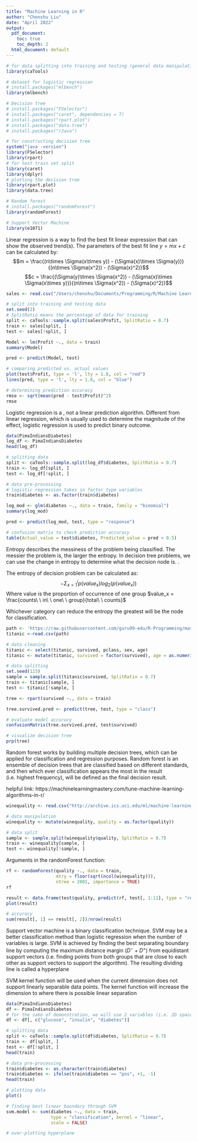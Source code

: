 ```yaml
---
title: "Machine Learning in R"
author: "Chenshu Liu"
date: "April 2022"
output:
  pdf_document:
    toc: true
    toc_depth: 2
  html_document: default
---
```


\newpage
\section{Packages}
```r
# for data splitting into training and testing (general data manipulation)
library(caTools)

# dataset for logistic regression
# install.packages("mlbench")
library(mlbench)

# Decision tree
# install.packages("FSelector")
# install.packages("caret", dependencies = T)
# install.packages("rpart.plot")
# install.packages("data.tree")
# install.packages("rJava")

# for constructing decision tree
system("java -version")
library(FSelector)
library(rpart)
# for test train set split
library(caret)
library(dplyr)
# plotting the decision tree
library(rpart.plot)
library(data.tree)

# Random forest
# install.packages("randomForest")
library(randomForest)

# Support Vector Machine
library(e1071)
```

\newpage
\section{Linear Regression}
Linear regression is a way to find the best fit linear expression that can show the observed trend(s). The parameters of the best fit line $y = mx + c$ can be calculated by:
$$m = \frac{(n\times \Sigma(x\times y)) - (\Sigma(x)\times \Sigma(y))}{(n\times \Sigma(x^2)) - (\Sigma(x)^2)}$$
$$c = \frac{(\Sigma(y)\times \Sigma(x^2)) - (\Sigma(x)\times \Sigma(x\times y))}{(n\times \Sigma(x^2)) - (\Sigma(x)^2)}$$

\subsection{Data}
```r
sales <- read.csv("/Users/chenshu/Documents/Programming/R/Machine Learning in R/datasets/revenue.csv")

# split into training and testing data
set.seed(2)
# SplitRatio means the percentage of data for training
split <- caTools::sample.split(sales$Profit, SplitRatio = 0.7)
train <- sales[split, ]
test <- sales[!split, ]
```

\subsection{Modeling}
```r
Model <- lm(Profit ~., data = train)
summary(Model)
```

\subsection{Predict}
```r
pred <- predict(Model, test)

# comparing predicted vs. actual values
plot(test$Profit, type = 'l', lty = 1.8, col = "red")
lines(pred, type = 'l', lty = 1.8, col = "blue")

# determining prediction accuracy
rmse <- sqrt(mean(pred - test$Profit)^2)
rmse
```

\newpage
\section{Logistic Regression}
Logistic regression is a \textbf{classification algorithm}, not a linear prediction algorithm. Different from linear regression, which is usually used to determine the magnitude of the effect, logistic regression is used to predict binary outcome.
\subsection{Data}
```r
data(PimaIndiansDiabetes)
log_df <- PimaIndiansDiabetes
head(log_df)

# splitting data
split <- caTools::sample.split(log_df$diabetes, SplitRatio = 0.7)
train <- log_df[split, ]
test <- log_df[!split, ]

# data pre-processing
# logistic regression takes in factor type variables
train$diabetes <- as.factor(train$diabetes)
```

\subsection{Modeling}
```r
log_mod <- glm(diabetes ~., data = train, family = "binomial")
summary(log_mod)
```

\subsection{Prediction}
```r
pred <- predict(log_mod, test, type = "response")

# confusion matrix to check prediction accuracy
table(Actual_value = test$diabetes, Predicted_value = pred > 0.5)
```

\newpage
\section{Decision Tree}
\begin{enumerate}
  \item Decision tree is a tree shape algorithm that is used to determine a course of actions, with each branch on the tree representing a possible decision
  \item Decision tree can be used to solve classification problems
  \item Decision tree can also be used to solve continuous predictions such as regression
\end{enumerate}
Entropy describes the messiness of the problem being classified. The messier the problem is, the larger the entropy. In decision tree problems, we can use the change in entropy to determine what the decision node is. \textbf{The optimum decision node is where the information gain is the largest (i.e. reduces the most entropy)}.

The entropy of decision problem can be calculated as:
$$-\Sigma_{x=1}^{i}p(value_x)log_2(p(value_x))$$
Where value is the proportion of occurrence of one group $value_x = \frac{counts\ \ in\ \ one\ \ group}{total\ \ counts}$

Whichever category can reduce the entropy the greatest will be the node for classification.

\subsection{Data}
```r
path <- 'https://raw.githubusercontent.com/guru99-edu/R-Programming/master/titanic_data.csv'
titanic <-read.csv(path)

# data cleaning
titanic <- select(titanic, survived, pclass, sex, age)
titanic <- mutate(titanic, survived = factor(survived), age = as.numeric(age))

# data splitting
set.seed(123)
sample = sample.split(titanic$survived, SplitRatio = 0.7)
train <- titanic[sample, ]
test <- titanic[!sample, ]
```

\subsection{Modeling}
```r
tree <- rpart(survived ~., data = train)
```

\subsection{Prediction}
```r
tree.survived.pred <- predict(tree, test, type = "class")

# evaluate model accuracy
confusionMatrix(tree.survived.pred, test$survived)

# visualize decision tree
prp(tree)
```

\newpage
\section{Random Forest}
Random forest works by building multiple decision trees, which can be applied for classification and regression purposes. Random forest is an ensemble of decision trees that are classified based on different standards, and then which ever classification appears the most in the result (i.e. highest frequency), will be defined as the final decision result.

helpful link: https://machinelearningmastery.com/tune-machine-learning-algorithms-in-r/ 

\subsection{Data}
```r
winequality <- read.csv("http://archive.ics.uci.edu/ml/machine-learning-databases/wine-quality/winequality-white.csv", sep = ";")

# data manipulation
winequality <- mutate(winequality, quality = as.factor(quality))

# data split
sample <- sample.split(winequality$quality, SplitRatio = 0.7)
train <- winequality[sample, ]
test <- winequality[!sample, ]
```

\subsection{Modeling}
Arguments in the randomForest function:
\begin{itemize}
  \item mtry: the number of variables randomly sampled as candidate for each decision tree. the recommended mtry value is $mtry = \lfloor\sqrt{ncol(x)}\rfloor$
  \item ntree: in order to be a tie breaker, we shall set the ntree argument to an odd number. the argument specifies the number of decision trees that will be constructed
  \item importance: TRUE or FALSE argument, defines whether or not to check the correlations between variables
\end{itemize}
```r
rf <- randomForest(quality ~., data = train, 
                   mtry = floor(sqrt(ncol(winequality))),
                   ntree = 2001, importance = TRUE)
rf
```

\subsection{Prediction}
```r
result <- data.frame(test$quality, predict(rf, test[, 1:11], type = "response"))
plot(result)

# accuracy
sum(result[, 1] == result[, 2])/nrow(result)
```

\section{Support Vector Machine}
Support vector machine is a binary classification technique. SVM may be a better classification method than logistic regression when the number of variables is large. SVM is achieved by finding the best separating boundary line by computing the maximum distance margin ($D^- + D^+$) from equidistant support vectors (i.e. finding points from both groups that are close to each other as support vectors to support the algorithm). The resulting dividing line is called a hyperplane

SVM kernel function will be used when the current dimension does not support linearly separable data points. The kernel function will increase the dimension to where there is possible linear separation

\subsection{Data}
```r
data(PimaIndiansDiabetes)
df <- PimaIndiansDiabetes
# for the sake of demonstration, we will use 2 variables (i.e. 2D space)
df <- df[, c("glucose", "insulin", "diabetes")]

# splitting data
split <- caTools::sample.split(df$diabetes, SplitRatio = 0.7)
train <- df[split, ]
test <- df[!split, ]
head(train)

# data pre-processing
train$diabetes <- as.character(train$diabetes)
train$diabetes <- ifelse(train$diabetes == "pos", +1, -1)
head(train)
```

\subsection{Modeling}
```r
# plotting data
plot()

# finding best linear boundary through SVM
svm.model <- svm(diabetes ~., data = train,
                 type = "classification", kernel = "linear",
                 scale = FALSE)

# over-plotting hyperplane
```



